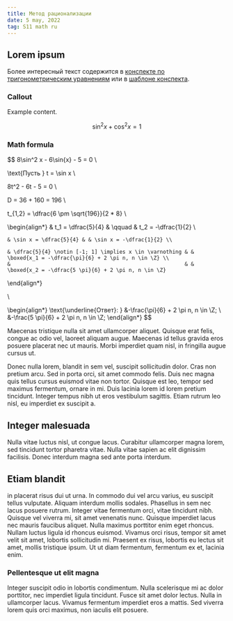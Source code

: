 ```yaml
---
title: Метод рационализации
date: 5 may, 2022
tag: S11 math ru
---
```


## Lorem ipsum

Более интересный текст содержится в [конспекте по тригонометрическим уравнениям](/notes/math/trigonometric-equations)
или в [шаблоне конспекта](/notes/template).

### Callout

<Callout
  type="example"
  title="Lorem ipsum."
  subtitle="Dolor sit amet.">

  Example content.

  $$
    \sin^2{x} + \cos^2{x} = 1
  $$

</Callout>

### Math formula

$$
8\sin^2 x - 6\sin{x} - 5 = 0 \\

\text{Пусть } t = \sin x \\

8t^2 - 6t - 5 = 0 \\

D = 36 + 160 = 196 \\

t_{1,2} = \dfrac{6 \pm \sqrt{196}}{2 * 8} \\

\begin{align*}
    & t_1 = \dfrac{5}{4} & \qquad & t_2 = -\dfrac{1}{2} \\

    & \sin x = \dfrac{5}{4} & & \sin x = -\dfrac{1}{2} \\

    & \dfrac{5}{4} \notin [-1; 1] \implies x \in \varnothing & & \boxed{x_1 = -\dfrac{\pi}{6} + 2 \pi n, n \in \Z} \\
    &                                                        & & \boxed{x_2 = -\dfrac{5 \pi}{6} + 2 \pi n, n \in \Z}
\end{align*}

\\

\begin{align*}
    \text{\underline{Ответ}: } &-\frac{\pi}{6} + 2 \pi n, n \in \Z; \\
                               &-\frac{5 \pi}{6} + 2 \pi n, n \in \Z;
\end{align*}
$$

Maecenas tristique nulla sit amet ullamcorper aliquet. Quisque erat felis, congue ac odio vel, laoreet aliquam augue. Maecenas id tellus gravida eros posuere placerat nec ut mauris. Morbi imperdiet quam nisl, in fringilla augue cursus ut.

Donec nulla lorem, blandit in sem vel, suscipit sollicitudin dolor. Cras non pretium arcu. Sed in porta orci, sit amet commodo felis. Duis nec magna quis tellus cursus euismod vitae non tortor. Quisque est leo, tempor sed maximus fermentum, ornare in mi. Duis lacinia lorem id lorem pretium tincidunt. Integer tempus nibh ut eros vestibulum sagittis. Etiam rutrum leo nisl, eu imperdiet ex suscipit a.

## Integer malesuada

Nulla vitae luctus nisl, ut congue lacus. Curabitur ullamcorper magna lorem, sed tincidunt tortor pharetra vitae. Nulla vitae sapien ac elit dignissim facilisis.
Donec interdum magna sed ante porta interdum.

## Etiam blandit

in placerat risus dui ut urna. In commodo dui vel arcu varius, eu suscipit tellus vulputate. Aliquam interdum mollis sodales. Phasellus in sem nec lacus posuere rutrum. Integer vitae fermentum orci, vitae tincidunt nibh. Quisque vel viverra mi, sit amet venenatis nunc. Quisque imperdiet lacus nec mauris faucibus aliquet. Nulla maximus porttitor enim eget rhoncus. Nullam luctus ligula id rhoncus euismod. Vivamus orci risus, tempor sit amet velit sit amet, lobortis sollicitudin mi. Praesent ex risus, lobortis eu lectus sit amet, mollis tristique ipsum. Ut ut diam fermentum, fermentum ex et, lacinia enim.

### Pellentesque ut elit magna

Integer suscipit odio in lobortis condimentum. Nulla scelerisque mi ac dolor porttitor, nec imperdiet ligula tincidunt. Fusce sit amet dolor lectus. Nulla in ullamcorper lacus. Vivamus fermentum imperdiet eros a mattis. Sed viverra lorem quis orci maximus, non iaculis elit posuere.